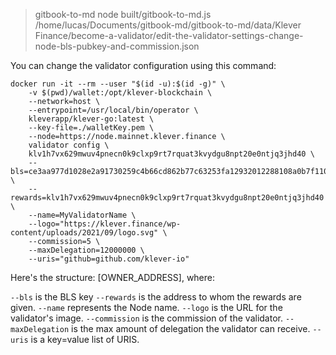 
> gitbook-to-md
> node built/gitbook-to-md.js /home/lucas/Documents/gitbook-md/gitbook-to-md/data/Klever Finance/become-a-validator/edit-the-validator-settings-change-node-bls-pubkey-and-commission.json

You can change the validator configuration using this command:

```undefined
docker run -it --rm --user "$(id -u):$(id -g)" \
    -v $(pwd)/wallet:/opt/klever-blockchain \
    --network=host \
    --entrypoint=/usr/local/bin/operator \
    kleverapp/klever-go:latest \
    --key-file=./walletKey.pem \
    --node=https://node.mainnet.klever.finance \
    validator config \
    klv1h7vx629mwuv4pnecn0k9clxp9rt7rquat3kvydgu8npt20e0ntjq3jhd40 \
    --bls=ce3aa977d1028e2a91730259c4b66cd862b77c63253fa12932012288108a0b7f110da4a2e3e1c15cc94802a79afef418f9a724a1ebe1423c0fa897bae669f1735b082ff3f19b3e00acc76a2bb0f31b1856e3e55952655386fbedad9c55322b81 \
    --rewards=klv1h7vx629mwuv4pnecn0k9clxp9rt7rquat3kvydgu8npt20e0ntjq3jhd40 \
    --name=MyValidatorName \
    --logo="https://klever.finance/wp-content/uploads/2021/09/logo.svg" \
    --commission=5 \
    --maxDelegation=12000000 \
    --uris="github=github.com/klever-io"
```

Here's the structure: [OWNER_ADDRESS], where:

`--bls` is the BLS key
`--rewards` is the address to whom the rewards are given.
`--name` represents the Node name.
`--logo` is the URL for the validator's image.
`--commission` is the commission of the validator.
`--maxDelegation` is the max amount of delegation the validator can receive.
`--uris` is a key=value list of URIS.


